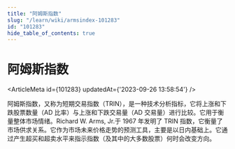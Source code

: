 ```yaml
---
title: "阿姆斯指数"
slug: "/learn/wiki/armsindex-101283"
id: "101283"
hide_table_of_contents: true
---
```



# 阿姆斯指数

<ArticleMeta id={101283} updatedAt={'2023-09-26 13:58:54'} />
<div className='border-solid border-b border-t-0 my-4 border-[var(--ifm-color-gray-300)]' />

阿姆斯指数，又称为短期交易指数（TRIN），是一种技术分析指标，它将上涨和下跌股票数量（AD 比率）与上涨和下跌交易量（AD 交易量）进行比较。它用于衡量整体市场情绪。Richard W. Arms, Jr.于 1967 年发明了 TRIN 指数，它衡量了市场供求关系。它作为市场未来价格走势的预测工具，主要是以日内基础上。它通过产生超买和超卖水平来指示指数（及其中的大多数股票）何时会改变方向。
